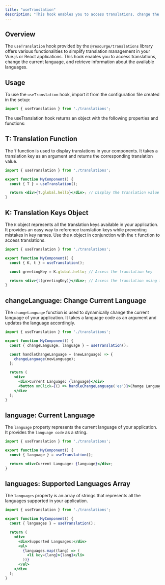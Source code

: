 ---
title: "useTranslation"
description: "This hook enables you to access translations, change the current language, and retrieve information about the available languages."
---

## Overview

The `useTranslation` hook provided by the `@resourge/translations` library offers various functionalities to simplify translation management in your Vue.js or React applications. This hook enables you to access translations, change the current language, and retrieve information about the available languages.

## Usage

To use the `useTranslation` hook, import it from the configuration file created in the setup:

```javascript
import { useTranslation } from './translations';
```

The useTranslation hook returns an object with the following properties and functions:

## T: Translation Function

The `T` function is used to display translations in your components. It takes a translation key as an argument and returns the corresponding translation value.

```jsx
import { useTranslation } from './translations';

export function MyComponent() {
  const { T } = useTranslation();

  return <div>{T.global.hello}</div>; // Display the translation value
}

```

## K: Translation Keys Object

The `K` object represents all the translation keys available in your application. It provides an easy way to reference translation keys while preventing mistakes in key names. Use the `K` object in conjunction with the `t` function to access translations.

```jsx
import { useTranslation } from './translations';

export function MyComponent() {
  const { K, t } = useTranslation();

  const greetingKey = K.global.hello; // Access the translation key

  return <div>{t(greetingKey)}</div>; // Access the translation using the key
}

```

## changeLanguage: Change Current Language

The `changeLanguage` function is used to dynamically change the current language of your application. It takes a language code as an argument and updates the language accordingly.

```jsx
import { useTranslation } from './translations';

export function MyComponent() {
  const { changeLanguage, language } = useTranslation();

  const handleChangeLanguage = (newLanguage) => {
    changeLanguage(newLanguage);
  };

  return (
    <div>
      <div>Current Language: {language}</div>
      <button onClick={() => handleChangeLanguage('es')}>Change Language to Spanish</button>
    </div>
  );
}

```

## language: Current Language

The `language` property represents the current language of your application. It provides the `language code` as a string.

```jsx
import { useTranslation } from './translations';

export function MyComponent() {
  const { language } = useTranslation();

  return <div>Current Language: {language}</div>;
}

```

## languages: Supported Languages Array

The `languages` property is an array of strings that represents all the languages supported in your application.

```jsx
import { useTranslation } from './translations';

export function MyComponent() {
  const { languages } = useTranslation();

  return (
    <div>
      <div>Supported Languages:</div>
      <ul>
        {languages.map((lang) => (
          <li key={lang}>{lang}</li>
        ))}
      </ul>
    </div>
  );
}
```